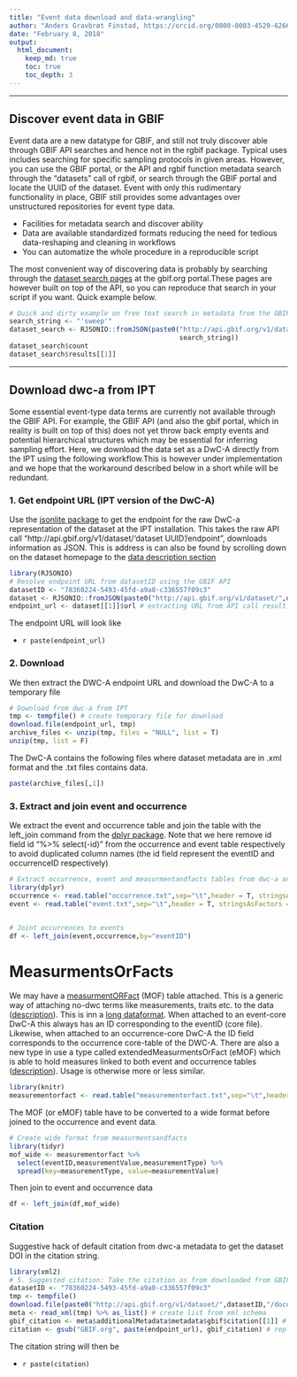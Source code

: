 ```yaml
---
title: "Event data download and data-wrangling"
author: "Anders Gravbrøt Finstad, https://orcid.org/0000-0003-4529-6266"
date: "February 8, 2018"
output:
  html_document:
    keep_md: true
    toc: true
    toc_depth: 3
---
```


***

## Discover event data in GBIF
Event data are a new datatype for GBIF, and still not truly discover able through GBIF API searches and hence not in the rgbif package. Typical uses includes searching for specific sampling protocols in given areas. However, you can use the GBIF portal, or the API and rgbif function  metadata search through the "datasets" call of rgbif, or search through the GBIF portal and locate the UUID of the dataset. Event with only this rudimentary functionality in place, GBIF still provides some advantages over unstructured repositories for event type data. 

* Facilities for metadata search and discover ability 
* Data are available standardized formats reducing the need for tedious data-reshaping and cleaning in workflows
* You can automatize the whole procedure in a reproducible script

The most convenient way of discovering data is probably by searching through the [dataset search pages](https://www.gbif.org/dataset/search?q=) at the gbif.org portal.These pages are however built on top of the API, so you can reproduce that search in your script if you want. Quick example below.  

```r

# Quick and dirty example on free text search in metadata from the GBIF API
search_string <- "'sweep'"
dataset_search <- RJSONIO::fromJSON(paste0("http://api.gbif.org/v1/dataset?q=",
                                           search_string))
dataset_search$count
dataset_search$results[[1]]

```

***

## Download dwc-a from IPT

Some essential event-type data terms are currently not available through the GBIF API. For example, the GBIF API (and also the gbif portal, which in reality is built on top of this) does not yet throw back empty events and potential hierarchical structures which may be essential for inferring sampling effort. Here, we download the data set as a DwC-A directly from the IPT using the following workflow.This is however under implementation and we hope that the workaround described below in a short while will be redundant. 

### 1. Get endpoint URL (IPT version of the DwC-A)
Use the [jsonlite package](https://cran.r-project.org/web/packages/jsonlite/vignettes/json-apis.html) to get the endpoint for the raw DwC-a representation of the dataset at the IPT installation. This takes the raw API call "http://api.gbif.org/v1/dataset/'dataset UUID'/endpoint", downloads information as JSON. This is address is can also be found by scrolling down on the dataset homepage to the [data description section](https://www.gbif.org/dataset/78360224-5493-45fd-a9a0-c336557f09c3#dataDescription)

```r
library(RJSONIO)
# Resolve endpoint URL from datasetID using the GBIF API
datasetID <- "78360224-5493-45fd-a9a0-c336557f09c3"
dataset <- RJSONIO::fromJSON(paste0("http://api.gbif.org/v1/dataset/",datasetID,"/endpoint"))
endpoint_url <- dataset[[1]]$url # extracting URL from API call result
```

The endpoint URL will look like

* `r paste(endpoint_url)`

### 2. Download

We then extract the DWC-A endpoint URL  and download the DwC-A to a temporary file 

```r
# Download from dwc-a from IPT
tmp <- tempfile() # create temporary file for download
download.file(endpoint_url, tmp)
archive_files <- unzip(tmp, files = "NULL", list = T) 
unzip(tmp, list = F)
```

The DwC-A contains the following files where dataset metadata are in .xml format and the .txt files contains data. 
```r
paste(archive_files[,1])
```

### 3. Extract and join event and occurrence

We extract the event and occurrence table and join the table with the left_join command from the [dplyr package](https://cran.r-project.org/web/packages/dplyr/vignettes/dplyr.html). Note that we here remove id field id "%>% select(-id)" from the occurrence and event table respectively to avoid duplicated column names (the id field represent the eventID and occurrenceID respectively)

```r
# Extract occurrence, event and measurmentandfacts tables from dwc-a and join
library(dplyr)
occurrence <- read.table("occurrence.txt",sep="\t",header = T, stringsAsFactors = FALSE) %>% select(-id) # id field duplicates occurrenceID
event <- read.table("event.txt",sep="\t",header = T, stringsAsFactors = FALSE) %>% select(-id) # id field duplicates eventID


# Joint occurrences to events
df <- left_join(event,occurrence,by="eventID")
```

# MeasurmentsOrFacts
We may have a [measurmentORFact](http://rs.tdwg.org/dwc/terms/#MeasurementOrFact) (MOF) table attached. This is a generic way of attaching no-dwc terms like measurements, traits etc. to the data ([description](https://tools.gbif.org/dwca-validator/extension.do?id=dwc:MeasurementOrFact)). This is inn a [long dataformat](https://sejdemyr.github.io/r-tutorials/basics/wide-and-long/). When attached to an event-core DwC-A this always has an ID corresponding to the eventID (core file). Likewise, when attached to an occurrence-core DwC-A the ID field corresponds to the occurrence core-table of the DWC-A. There are also a new type in use a type called extendedMeasurmentsOrFact (eMOF) which is able to hold measures linked to both event and occurrence tables ([description](http://www.iobis.org/manual/dataformat/)). Usage is otherwise more or less similar. 


```r
library(knitr)
measurementorfact <- read.table("measurementorfact.txt",sep="\t",header = T, stringsAsFactors = FALSE) %>% rename(eventID=id) # NOTE! id field in a measurmentandfact table linked to the event core is an eventID
```

The MOF (or eMOF) table have to be converted to a wide format before joined to the occurrence and event data. 

```r
# Create wide format from measurmentsandfacts
library(tidyr)
mof_wide <- measurementorfact %>% 
  select(eventID,measurementValue,measurementType) %>% 
  spread(key=measurementType, value=measurementValue)
```

Then join to event and occurrence data
```r
df <- left_join(df,mof_wide)
```


### Citation
Suggestive hack of default citation from dwc-a metadata to get the dataset DOI in the citation string.  

```r
library(xml2)
# 5. Suggested citation: Take the citation as from downloaded from GBIF website, replace "via GBIF.org" by endpoint url. 
datasetID <- "78360224-5493-45fd-a9a0-c336557f09c3"
tmp <- tempfile()
download.file(paste0("http://api.gbif.org/v1/dataset/",datasetID,"/document"),tmp) # get medatadata from gbif api
meta <- read_xml(tmp) %>% as_list() # create list from xml schema
gbif_citation <- meta$additionalMetadata$metadata$gbif$citation[[1]] # extract citation
citation <- gsub("GBIF.org", paste(endpoint_url), gbif_citation) # replace "gbif.org" with endpoint url
```

The citation string will then be

* `r paste(citation)`

